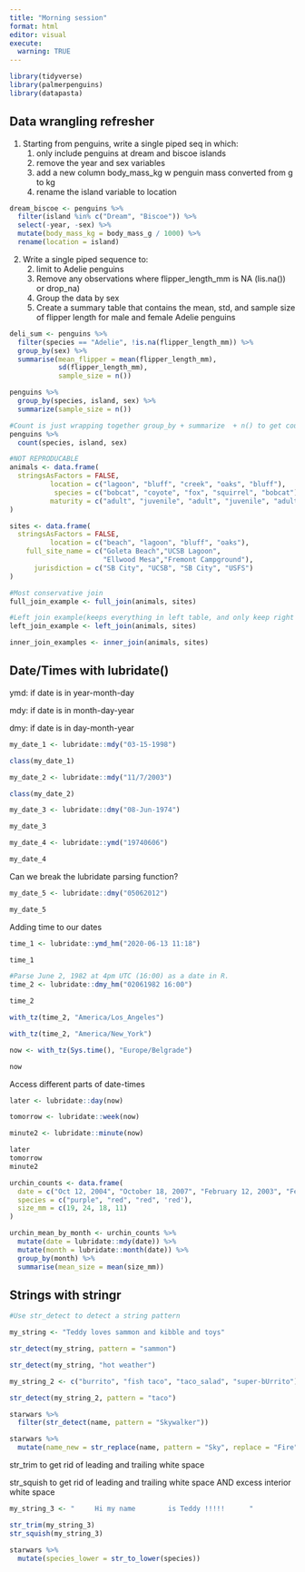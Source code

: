 ```yaml
---
title: "Morning session"
format: html
editor: visual
execute:
  warning: TRUE
---
```


```r
library(tidyverse)
library(palmerpenguins)
library(datapasta)
```

## Data wrangling refresher

1.  Starting from penguins, write a single piped seq in which:
    1.  only include penguins at dream and biscoe islands
    2.  remove the year and sex variables
    3.  add a new column body_mass_kg w penguin mass converted from g to kg
    4.  rename the island variable to location

```r
dream_biscoe <- penguins %>% 
  filter(island %in% c("Dream", "Biscoe")) %>% 
  select(-year, -sex) %>% 
  mutate(body_mass_kg = body_mass_g / 1000) %>% 
  rename(location = island)
```

2.  Write a single piped sequence to:
    2.  limit to Adelie penguins
    3.  Remove any observations where flipper_length_mm is NA (lis.na()) or drop_na)
    4.  Group the data by sex
    5.  Create a summary table that contains the mean, std, and sample size of flipper length for male and female Adelie penguins

```r
deli_sum <- penguins %>% 
  filter(species == "Adelie", !is.na(flipper_length_mm)) %>% 
  group_by(sex) %>% 
  summarise(mean_flipper = mean(flipper_length_mm), 
            sd(flipper_length_mm),
            sample_size = n())
```

```r
penguins %>% 
  group_by(species, island, sex) %>% 
  summarize(sample_size = n())

#Count is just wrapping together group_by + summarize  + n() to get counts of observations
penguins %>% 
  count(species, island, sex)
```

```r
#NOT REPRODUCABLE
animals <- data.frame(
  stringsAsFactors = FALSE,
          location = c("lagoon", "bluff", "creek", "oaks", "bluff"),
           species = c("bobcat", "coyote", "fox", "squirrel", "bobcat"),
          maturity = c("adult", "juvenile", "adult", "juvenile", "adult")
)
```

```r
sites <- data.frame(
  stringsAsFactors = FALSE,
          location = c("beach", "lagoon", "bluff", "oaks"),
    full_site_name = c("Goleta Beach","UCSB Lagoon",
                       "Ellwood Mesa","Fremont Campground"),
      jurisdiction = c("SB City", "UCSB", "SB City", "USFS")
)
```

```r
#Most conservative join
full_join_example <- full_join(animals, sites)
```

```r
#Left join example(keeps everything in left table, and only keep right table if it has exact match for key value)
left_join_example <- left_join(animals, sites)
```

```r
inner_join_examples <- inner_join(animals, sites)
```

## Date/Times with lubridate()

ymd: if date is in year-month-day

mdy: if date is in month-day-year

dmy: if date is in day-month-year

```r
my_date_1 <- lubridate::mdy("03-15-1998")

class(my_date_1)

my_date_2 <- lubridate::mdy("11/7/2003")

class(my_date_2)

my_date_3 <- lubridate::dmy("08-Jun-1974")

my_date_3

my_date_4 <- lubridate::ymd("19740606")

my_date_4
```

Can we break the lubridate parsing function?

```r
my_date_5 <- lubridate::dmy("05062012")

my_date_5
```

Adding time to our dates

```r
time_1 <- lubridate::ymd_hm("2020-06-13 11:18")

time_1

#Parse June 2, 1982 at 4pm UTC (16:00) as a date in R.
time_2 <- lubridate::dmy_hm("02061982 16:00")

time_2


```

```r
with_tz(time_2, "America/Los_Angeles")

with_tz(time_2, "America/New_York")
```

```r
now <- with_tz(Sys.time(), "Europe/Belgrade")

now
```

Access different parts of date-times

```r
later <- lubridate::day(now)

tomorrow <- lubridate::week(now)

minute2 <- lubridate::minute(now)

later
tomorrow
minute2
```

```r
urchin_counts <- data.frame(
  date = c("Oct 12, 2004", "October 18, 2007", "February 12, 2003", "Feb 14, 2008"),
  species = c("purple", "red", "red", 'red'),
  size_mm = c(19, 24, 18, 11)
)
```

```r
urchin_mean_by_month <- urchin_counts %>% 
  mutate(date = lubridate::mdy(date)) %>% 
  mutate(month = lubridate::month(date)) %>% 
  group_by(month) %>% 
  summarise(mean_size = mean(size_mm))

```

## Strings with stringr 

```r
#Use str_detect to detect a string pattern

my_string <- "Teddy loves sammon and kibble and toys"

str_detect(my_string, pattern = "sammon")
```

```r
str_detect(my_string, "hot weather")
```

```r
my_string_2 <- c("burrito", "fish taco", "taco_salad", "super-bUrrito")

str_detect(my_string_2, pattern = "taco")
```

```r
starwars %>% 
  filter(str_detect(name, pattern = "Skywalker"))
```

```r
starwars %>% 
  mutate(name_new = str_replace(name, pattern = "Sky", replace = "Fire"))
```

str_trim to get rid of leading and trailing white space

str_squish to get rid of leading and trailing white space AND excess interior white space

```r
my_string_3 <- "     Hi my name        is Teddy !!!!!      "
```

```r
str_trim(my_string_3)
str_squish(my_string_3)
```

```r
starwars %>% 
  mutate(species_lower = str_to_lower(species))
```
